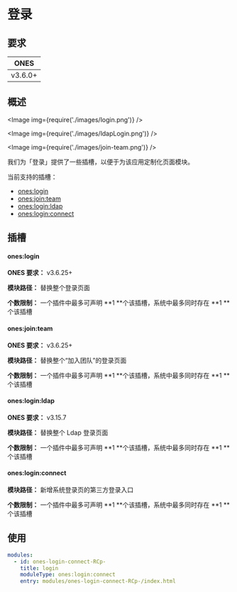 # 登录


## 要求

|  ONES   |
| :-----: |
| v3.6.0+ |

## 概述

<Image img={require('./images/login.png')} />

<Image img={require('./images/ldapLogin.png')} />

<Image img={require('./images/join-team.png')} />

我们为「登录」提供了一些插槽，以便于为该应用定制化页面模块。

当前支持的插槽：

- [ones:login](#oneslogin)
- [ones:join:team](#onesjointeam)
- [ones:login:ldap](#onesloginldap)
- [ones:login:connect](#onesloginconnect)

## 插槽

#### ones:login

**ONES 要求：** v3.6.25+

**模块路径：** 替换整个登录页面

**个数限制：** 一个插件中最多可声明 **1 **个该插槽，系统中最多同时存在 **1 **个该插槽

#### ones:join:team

**ONES 要求：** v3.6.25+

**模块路径：** 替换整个“加入团队”的登录页面

**个数限制：** 一个插件中最多可声明 **1 **个该插槽，系统中最多同时存在 **1 **个该插槽

#### ones:login:ldap

**ONES 要求：** v3.15.7

**模块路径：** 替换整个 Ldap 登录页面

**个数限制：** 一个插件中最多可声明 **1 **个该插槽，系统中最多同时存在 **1 **个该插槽

#### ones:login:connect

**模块路径：** 新增系统登录页的第三方登录入口

**个数限制：** 一个插件中最多可声明 **1 **个该插槽，系统中最多同时存在 **1 **个该插槽

## 使用

```yaml
modules:
  - id: ones-login-connect-RCp-
    title: login
    moduleType: ones:login:connect
    entry: modules/ones-login-connect-RCp-/index.html
```
